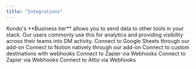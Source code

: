 ```yaml
---
title: "Integrations"
---
```


<Info>
  Kondo's **Business tier** allows you to send data to other tools in your stack. Our users commonly use this for analytics and providing visibility across their teams into DM activity.
</Info>

<CardGroup cols="3">
  <Card title="Sheets" icon="table" color="black" href="/sheets">
    Connect to Google Sheets through our add-on
  </Card>
  <Card title="Notion" icon="table-list" color="black" href="/notion">
    Connect to Notion natively through our add-on
  </Card>
  <Card title="Webhooks" icon="plug" color="black" href="/webhooks">
    Connect to custom destinations with webhooks
  </Card>
  <Card title="Zapier" icon="bolt" color="black" href="/zapier">
    Connect to Zapier via Webhooks
  </Card>
  <Card title="Make" icon="books" color="black" href="/zapier">
    Connect to Zapier via Webhooks
  </Card>
  <Card title="Attio" icon="plug" color="black" href="/attio">
    Connect to Attio via Webhooks
  </Card>
</CardGroup>